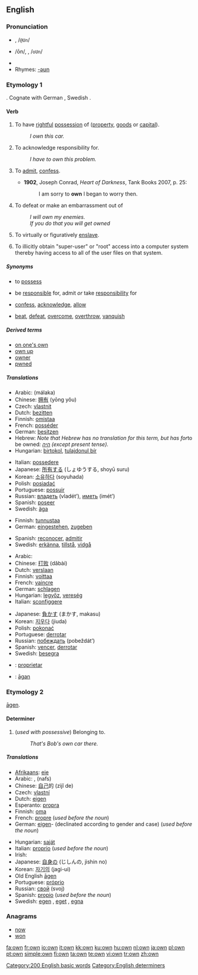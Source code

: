 ==English==

{{rank|most|where|those|104|own|old|came|men}}

===Pronunciation===
* {{a|RP}} {{IPA|/əʊn/}}, /<tt>@Un</tt>/
* {{a|US}} /ōn/, {{IPA|/oʊn/}}, /<tt>oUn</tt>/
* {{audio|en-us-own.ogg|Audio (US)}}
* Rhymes: [[Rhymes:English:-əʊn|-əʊn]]

===Etymology 1===
{{wikipedia}}
{{OE.}} {{term|agnian|āgnian}}.  Cognate with German {{term|eignen}}, Swedish {{term|ägna}}.

====Verb====
{{en-verb}}

# {{transitive}} To have [[rightful]] [[possession]] of ([[property]], [[goods]] or [[capital]]).
#: ''I own this car.''
# {{transitive}} To acknowledge responsibility for.
#: ''I have to own this problem.''
# {{intransitive}} To [[admit]], [[confess]].
#*'''1902''', Joseph Conrad, ''Heart of Darkness'', Tank Books 2007, p. 25:
#*:I am sorry to '''own''' I began to worry then.
# {{transitive}} To defeat or make an embarrassment out of 
#: ''I will own my enemies.''
#: ''If you do that you will get owned''
# {{transitive}} To virtually or figuratively [[enslave]].
# {{transitive|slang|computing}} To illicitly obtain "super-user" or "root" access into a computer system thereby having access to all of the user files on that system.

=====Synonyms=====
* {{i-c|have rightful possession of}} to [[possess]]
* {{i-c|acknowledge responsibility for}} be [[responsible]] for, admit ''or'' take [[responsibility]] for
* {{i-c|admit}} [[confess]], [[acknowledge]], [[allow]]
* {{i-c|defeat}} [[beat]], [[defeat]], [[overcome]], [[overthrow]], [[vanquish]]

=====Derived terms=====
* [[on one's own]]
* [[own up]]
* [[owner]]
* [[pwned]]<!--sic-->

=====Translations=====
{{trans-top|have rightful possession of}}
* Arabic: {{Arab|[[ملك|مَلَكَ]]}} (málaka)
* Chinese: [[拥有]] (yōng yǒu)
* Czech: [[vlastnit]]
* Dutch: [[bezitten]]
* Finnish: [[omistaa]]
* French: [[posséder]]
* German: [[besitzen]]
* Hebrew: ''Note that Hebrew has no translation for this term, but has for ''to be owned'': [[היה]] (except present tense).''
* Hungarian: [[birtokol]], [[tulajdonul bír]]
{{trans-mid}}
* Italian: [[possedere]]
* Japanese: [[所有する]] (しょゆうする, shoyū suru)
* Korean: [[소유하다]] (soyuhada)
* Polish: [[posiadać]]
* Portuguese: [[possuir]]
* Russian: [[владеть]] (vladét’), [[иметь]] (imét’)
* Spanish: [[poseer]]
* Swedish: [[äga]]
{{trans-bottom}}

{{trans-top|acknowledge responsibility for}}
* Finnish: [[tunnustaa]]
* German: [[eingestehen]], [[zugeben]]
{{trans-mid}}
* Spanish: [[reconocer]], [[admitir]]
* Swedish: [[erkänna]], [[tillstå]], [[vidgå]]
{{trans-bottom}}

{{trans-top|defeat}}
* Arabic: {{Arab|[[هزم]]}} {{IPAchar|(házama)}}
* Chinese: [[打败]] (dǎbài)
* Dutch: [[verslaan]]
* Finnish: [[voittaa]]
* French: [[vaincre]]
* German: [[schlagen]]
* Hungarian: [[legyőz]], [[vereség]]
* Italian: [[sconfiggere]]
{{trans-mid}}
* Japanese: [[負かす]] (まかす, makasu)
* Korean: [[지우다]] (jiuda)
* Polish: [[pokonać]]
* Portuguese: [[derrotar]]
* Russian: [[побеждать]] (pobeždát’)
* Spanish: [[vencer]], [[derrotar]]
* Swedish: [[besegra]]
{{trans-bottom}}

{{checktrans-top}}
* {{ttbc|Ido}}: [[proprietar]]
* {{ttbc|Old English}}: [[agan|āgan]]
{{trans-bottom}}

===Etymology 2===
{{OE.}} [[agen|āgen]].

====Determiner====
{{en-det}}

# (''used with possessive'') Belonging to.
#: ''That's Bob's own car there.''

=====Translations=====
{{trans-top|belonging to (determiner)}}
* [[Afrikaans]]: [[eie]]
* Arabic: {{Arab|[[ملك]]}} {{IPAchar|(milk)}}, {{Arab|[[نفس]]}} (nafs)
* Chinese: [[自己]]的 (zìjǐ de)
* Czech: [[vlastní]]
* Dutch: [[eigen]]
* Esperanto: [[propra]]
* Finnish: [[oma]]
* French: [[propre]] {{m|f}} (''used before the noun'')
* German: [[eigen]]- (declinated according to gender and case) (''used before the noun'')
{{trans-mid}}
* Hungarian: [[saját]]
* Italian: [[proprio]] (''used before the noun'')
* Irish: {{t|ga|féin}}
* Japanese: [[自身]]の (じしんの, jishin no)
* Korean: [[자기의]] (jagi-ui)
* Old English [[agen|āgen]]
* Portuguese: [[próprio]]
* Russian: [[свой]] (svoj)
* Spanish: [[propio]] (''used before the noun'')
* Swedish: [[egen]] {{c}}, [[eget]] {{n}}, [[egna]] {{p}}
{{trans-bottom}}

===Anagrams===
* [[now]]
* [[won]]

[[Category:200 English basic words]]
[[Category:English determiners]]

[[fa:own]]
[[fr:own]]
[[io:own]]
[[it:own]]
[[kk:own]]
[[ku:own]]
[[hu:own]]
[[nl:own]]
[[ja:own]]
[[pl:own]]
[[pt:own]]
[[simple:own]]
[[fi:own]]
[[ta:own]]
[[te:own]]
[[vi:own]]
[[tr:own]]
[[zh:own]]